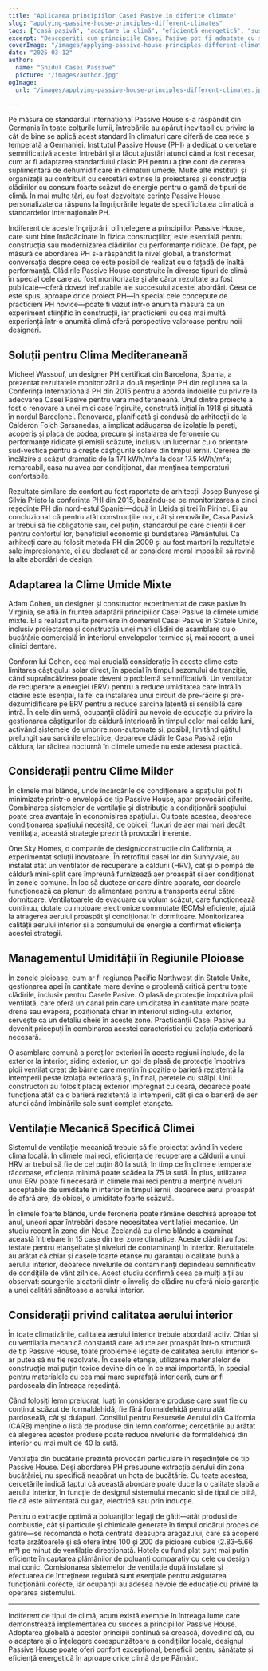 ```yaml
---
title: "Aplicarea principiilor Casei Pasive în diferite climate"
slug: "applying-passive-house-principles-different-climates"
tags: ["casă pasivă", "adaptare la climă", "eficiență energetică", "sustenabilitate", "aplicație globală"]
excerpt: "Descoperiți cum principiile Casei Pasive pot fi adaptate cu succes la diverse climatice din întreaga lume, cu exemple din viața reală și soluții practice pentru menținerea confortului și eficienței în orice mediu."
coverImage: "/images/applying-passive-house-principles-different-climates.jpg"
date: "2025-03-12"
author:
  name: "Ghidul Casei Passive"
  picture: "/images/author.jpg"
ogImage:
  url: "/images/applying-passive-house-principles-different-climates.jpg"

---
```

Pe măsură ce standardul internațional Passive House s-a răspândit din Germania în toate colțurile lumii, întrebările au apărut inevitabil cu privire la cât de bine se aplică acest standard în climaturi care diferă de cea rece și temperată a Germaniei. Institutul Passive House (PHI) a dedicat o cercetare semnificativă acestei întrebări și a făcut ajustări atunci când a fost necesar, cum ar fi adaptarea standardului clasic PH pentru a ține cont de cererea suplimentară de dehumidificare în climaturi umede. Multe alte instituții și organizații au contribuit cu cercetări extinse la proiectarea și construcția clădirilor cu consum foarte scăzut de energie pentru o gamă de tipuri de climă. În mai multe țări, au fost dezvoltate cerințe Passive House personalizate ca răspuns la îngrijorările legate de specificitatea climatică a standardelor internaționale PH.

Indiferent de aceste îngrijorări, o înțelegere a principiilor Passive House, care sunt bine înrădăcinate în fizica construcțiilor, este esențială pentru construcția sau modernizarea clădirilor cu performanțe ridicate. De fapt, pe măsură ce abordarea PH s-a răspândit la nivel global, a transformat conversația despre ceea ce este posibil de realizat cu o fațadă de înaltă performanță. Clădirile Passive House construite în diverse tipuri de climă—în special cele care au fost monitorizate și ale căror rezultate au fost publicate—oferă dovezi irefutabile ale succesului acestei abordări. Ceea ce este spus, aproape orice proiect PH—în special cele concepute de practicieni PH novice—poate fi văzut într-o anumită măsură ca un experiment științific în construcții, iar practicienii cu cea mai multă experiență într-o anumită climă oferă perspective valoroase pentru noii designeri.
## Soluții pentru Clima Mediteraneană

Micheel Wassouf, un designer PH certificat din Barcelona, Spania, a prezentat rezultatele monitorizării a două reședințe PH din regiunea sa la Conferința Internațională PH din 2015 pentru a aborda îndoielile cu privire la adecvarea Casei Pasive pentru vara mediteraneană. Unul dintre proiecte a fost o renovare a unei mici case înșiruite, construită inițial în 1918 și situată în nordul Barcelonei. Renovarea, planificată și condusă de arhitecții de la Calderon Folch Sarsanedas, a implicat adăugarea de izolație la pereți, acoperiș și placa de podea, precum și instalarea de feronerie cu performanțe ridicate și emisii scăzute, inclusiv un lucernar cu o orientare sud-vestică pentru a crește câștigurile solare din timpul iernii. Cererea de încălzire a scăzut dramatic de la 171 kWh/m²a la doar 17.5 kWh/m²a; remarcabil, casa nu avea aer condiționat, dar menținea temperaturi confortabile.

Rezultate similare de confort au fost raportate de arhitecții Josep Bunyesc și Silvia Prieto la conferința PHI din 2015, bazându-se pe monitorizarea a cinci reședințe PH din nord-estul Spaniei—două în Lleida și trei în Pirinei. Ei au concluzionat că pentru atât construcțiile noi, cât și renovările, Casa Pasivă ar trebui să fie obligatorie sau, cel puțin, standardul pe care clienții îl cer pentru confortul lor, beneficiul economic și bunăstarea Pământului. Ca arhitecți care au folosit metoda PH din 2009 și au fost martori la rezultatele sale impresionante, ei au declarat că ar considera moral imposibil să revină la alte abordări de design.
## Adaptarea la Clime Umide Mixte

Adam Cohen, un designer și constructor experimentat de case pasive în Virginia, se află în fruntea adaptării principiilor Casei Pasive la climele umide mixte. El a realizat multe premiere în domeniul Casei Pasive în Statele Unite, inclusiv proiectarea și construcția unei mari clădiri de asamblare cu o bucătărie comercială în interiorul envelopelor termice și, mai recent, a unei clinici dentare.

Conform lui Cohen, cea mai crucială considerație în aceste clime este limitarea câștigului solar direct, în special în timpul sezonului de tranziție, când supraîncălzirea poate deveni o problemă semnificativă. Un ventilator de recuperare a energiei (ERV) pentru a reduce umiditatea care intră în clădire este esențial, la fel ca instalarea unui circuit de pre-răcire și pre-dezumidificare pe ERV pentru a reduce sarcina latentă și sensibilă care intră. În cele din urmă, ocupanții clădirii au nevoie de educație cu privire la gestionarea câștigurilor de căldură interioară în timpul celor mai calde luni, activând sistemele de umbrire non-automate și, posibil, limitând gătitul prelungit sau sarcinile electrice, deoarece clădirile Casa Pasivă rețin căldura, iar răcirea nocturnă în climele umede nu este adesea practică.
## Considerații pentru Clime Milder

În climele mai blânde, unde încărcările de condiționare a spațiului pot fi minimizate printr-o envelopă de tip Passive House, apar provocări diferite. Combinarea sistemelor de ventilație și distribuție a condiționării spațiului poate crea avantaje în economisirea spațiului. Cu toate acestea, deoarece condiționarea spațiului necesită, de obicei, fluxuri de aer mai mari decât ventilația, această strategie prezintă provocări inerente.

One Sky Homes, o companie de design/construcție din California, a experimentat soluții inovatoare. În retrofitul casei lor din Sunnyvale, au instalat atât un ventilator de recuperare a căldurii (HRV), cât și o pompă de căldură mini-split care împreună furnizează aer proaspăt și aer condiționat în zonele comune. În loc să ducteze oricare dintre aparate, coridoarele funcționează ca plenuri de alimentare pentru a transporta aerul către dormitoare. Ventilatoarele de evacuare cu volum scăzut, care funcționează continuu, dotate cu motoare electronice commutate (ECMs) eficiente, ajută la atragerea aerului proaspăt și condiționat în dormitoare. Monitorizarea calității aerului interior și a consumului de energie a confirmat eficiența acestei strategii.
## Managementul Umidității în Regiunile Ploioase

În zonele ploioase, cum ar fi regiunea Pacific Northwest din Statele Unite, gestionarea apei în cantitate mare devine o problemă critică pentru toate clădirile, inclusiv pentru Casele Pasive. O plasă de protecție împotriva ploii ventilată, care oferă un canal prin care umiditatea în cantitate mare poate drena sau evapora, poziționată chiar în interiorul siding-ului exterior, servește ca un detaliu cheie în aceste zone. Practicanții Casei Pasive au devenit pricepuți în combinarea acestei caracteristici cu izolația exterioară necesară.

O asamblare comună a pereților exteriori în aceste regiuni include, de la exterior la interior, siding exterior, un gol de plasă de protecție împotriva ploii ventilat creat de bârne care mențin în poziție o barieră rezistentă la intemperii peste izolația exterioară și, în final, peretele cu stâlpi. Unii constructori au folosit placaj exterior impregnat cu ceară, deoarece poate funcționa atât ca o barieră rezistentă la intemperii, cât și ca o barieră de aer atunci când îmbinările sale sunt complet etanșate.

## Ventilație Mecanică Specifică Climei

Sistemul de ventilație mecanică trebuie să fie proiectat având în vedere clima locală. În climele mai reci, eficiența de recuperare a căldurii a unui HRV ar trebui să fie de cel puțin 80 la sută, în timp ce în climele temperate răcoroase, eficiența minimă poate scădea la 75 la sută. În plus, utilizarea unui ERV poate fi necesară în climele mai reci pentru a menține niveluri acceptabile de umiditate în interior în timpul iernii, deoarece aerul proaspăt de afară are, de obicei, o umiditate foarte scăzută.

În climele foarte blânde, unde feroneria poate rămâne deschisă aproape tot anul, uneori apar întrebări despre necesitatea ventilației mecanice. Un studiu recent în zone din Noua Zeelandă cu clime blânde a examinat această întrebare în 15 case din trei zone climatice. Aceste clădiri au fost testate pentru etanșeitate și niveluri de contaminanți în interior. Rezultatele au arătat că chiar și casele foarte etanșe nu garantau o calitate bună a aerului interior, deoarece nivelurile de contaminanți depindeau semnificativ de condițiile de vânt zilnice. Acest studiu confirmă ceea ce mulți alții au observat: scurgerile aleatorii dintr-o înveliș de clădire nu oferă nicio garanție a unei calități sănătoase a aerului interior.
## Considerații privind calitatea aerului interior

În toate climatizările, calitatea aerului interior trebuie abordată activ. Chiar și cu ventilația mecanică constantă care aduce aer proaspăt într-o structură de tip Passive House, toate problemele legate de calitatea aerului interior s-ar putea să nu fie rezolvate. În casele etanșe, utilizarea materialelor de construcție mai puțin toxice devine din ce în ce mai importantă, în special pentru materialele cu cea mai mare suprafață interioară, cum ar fi pardoseala din întreaga reședință.

Când folosiți lemn prelucrat, luați în considerare produse care sunt fie cu conținut scăzut de formaldehidă, fie fără formaldehidă pentru atât pardoseală, cât și dulapuri. Consiliul pentru Resursele Aerului din California (CARB) menține o listă de produse din lemn conforme; cercetările au arătat că alegerea acestor produse poate reduce nivelurile de formaldehidă din interior cu mai mult de 40 la sută.

Ventilația din bucătărie prezintă provocări particulare în reședințele de tip Passive House. Deși abordarea PH presupune extracția aerului din zona bucătăriei, nu specifică neapărat un hota de bucătărie. Cu toate acestea, cercetările indică faptul că această abordare poate duce la o calitate slabă a aerului interior, în funcție de designul sistemului mecanic și de tipul de plită, fie că este alimentată cu gaz, electrică sau prin inducție.

Pentru o extracție optimă a poluanților legați de gătit—atât produși de combustie, cât și particule și chimicale generate în timpul oricărui proces de gătire—se recomandă o hotă centrată deasupra aragazului, care să acopere toate arzătoarele și să ofere între 100 și 200 de picioare cubice (2.83–5.66 m³) pe minut de ventilație direcționată. Hotele cu fund plat sunt mai puțin eficiente în captarea plămânilor de poluanți comparativ cu cele cu design mai conic. Comisionarea sistemelor de ventilație după instalare și efectuarea de întreținere regulată sunt esențiale pentru asigurarea funcționării corecte, iar ocupanții au adesea nevoie de educație cu privire la operarea sistemului.

---

Indiferent de tipul de climă, acum există exemple în întreaga lume care demonstrează implementarea cu succes a principiilor Passive House. Adoptarea globală a acestor principii continuă să crească, dovedind că, cu o adaptare și o înțelegere corespunzătoare a condițiilor locale, designul Passive House poate oferi confort excepțional, beneficii pentru sănătate și eficiență energetică în aproape orice climă de pe Pământ.
